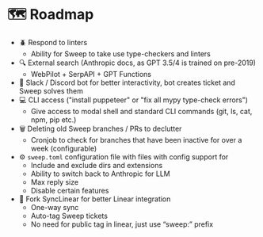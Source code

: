 # 🗺️ Roadmap

- 🪲 Respond to linters
    - Ability for Sweep to take use type-checkers and linters
- 🔍 External search (Anthropic docs, as GPT 3.5/4 is trained on pre-2019)
    - WebPilot + SerpAPI + GPT Functions
- 🤖 Slack /  Discord bot for better interactivity, bot creates ticket and Sweep solves them
- 💻 CLI access ("install puppeteer" or "fix all mypy type-check errors")
    - Give access to modal shell and standard CLI commands (git, ls, cat, npm, pip etc.)
- 🗑️ Deleting old Sweep branches / PRs to declutter
    - Cronjob to check for branches that have been inactive for over a week (configurable)
- ⚙️ `sweep.toml` configuration file with files with config support for
    - Include and exclude dirs and extensions
    - Ability to switch back to Anthropic for LLM
    - Max reply size
    - Disable certain features
- 🍴 Fork SyncLinear for better Linear integration
    - One-way sync
    - Auto-tag Sweep tickets
    - No need for public tag in linear, just use “sweep:” prefix